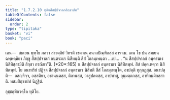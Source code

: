 ```yaml
---
title: "1.7.2.10 ทุติยสีสปฺปจาลกสิกฺขาปท"
tableOfContents: false
sidebar:
  order: 2
type: "tipitaka"
basket: "vi"
book: "paci"
---
```



<DynamicBreadcrumb />

<Division number="595" book="paci">

<Paragraph number="1780" book="paci">
เตน—  สมเยน พุทฺโธ ภควา สาวตฺถิยํ วิหรติ เชตวเน อนาถปิณฺฑิกสฺส อาราเม. เตน โข ปน สมเยน ฉพฺพคฺคิยา ภิกฺขู สีสปฺปจาลกํ อนฺตรฆเร นิสีทนฺติ สีสํ โอลมฺเพนฺตา …เป… .
</Paragraph>

<Paragraph number="1781" book="paci">
<Emphasis>“น สีสปฺปจาลกํ อนฺตรฆเร นิสีทิสฺสามีติ สิกฺขา กรณียา”</Emphasis>ติ. (*20*:<Emphasis>165</Emphasis>)
</Paragraph>

<Paragraph number="1782" book="paci">
น สีสปฺปจาลกํ อนฺตรฆเร นิสีทิตพฺพํ. สีสํ ปคฺคเหตฺวา นิสีทิตพฺพํ. โย อนาทริยํ ปฏิจฺจ สีสปฺปจาลกํ อนฺตรฆเร นิสีทติ สีสํ โอลมฺเพนฺโต, อาปตฺติ ทุกฺกฏสฺส.
</Paragraph>

<Paragraph number="1783" book="paci">
อนาปตฺติ—  อสญฺจิจฺจ, อสฺสติยา, อชานนฺตสฺส, คิลานสฺส, วาสูปคตสฺส, อาปทาสุ, อุมฺมตฺตกสฺส, อาทิกมฺมิกสฺสาติ.

</Paragraph>
</Division>

<Paragraph number="1784" type="center" book="paci">
ทสมสิกฺขาปทํ นิฏฺฐิตํ.

  
อุชฺชคฺฆิกวคฺโค ทุติโย.
</Paragraph>
